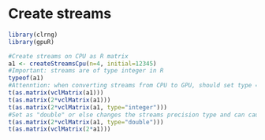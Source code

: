 <!--
%\VignetteEngine{knitr::knitr}
%\VignetteIndexEntry{Create streams}
-->

# Create streams
```r
library(clrng)
library(gpuR)
```

```r
#Create streams on CPU as R matrix
a1 <- createStreamsCpu(n=4, initial=12345)
#Important: streams are of type integer in R
typeof(a1) 
#Attenntion: when converting streams from CPU to GPU, should set type = "integer", or leave it as default NULL
t(as.matrix(vclMatrix(a1)))
t(as.matrix(2*vclMatrix(a1)))
t(as.matrix(2*vclMatrix(a1, type="integer"))) 
#Set as "double" or else changes the streams precision type and can cause problems
t(as.matrix(2*vclMatrix(a1, type="double"))) 
t(as.matrix(vclMatrix(2*a1)))
```
